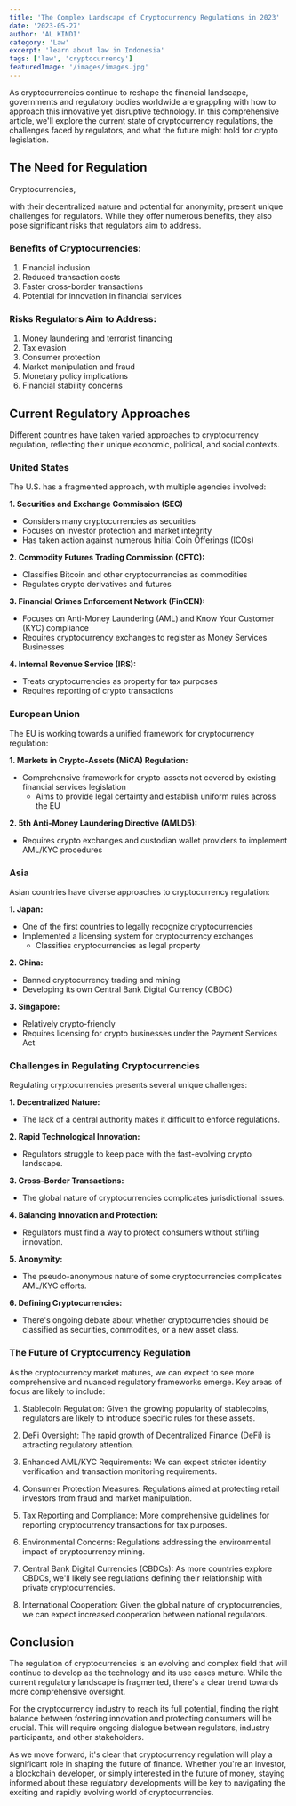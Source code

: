 ```yaml
---
title: 'The Complex Landscape of Cryptocurrency Regulations in 2023'
date: '2023-05-27'
author: 'AL KINDI'
category: 'Law'
excerpt: 'learn about law in Indonesia'
tags: ['law', 'cryptocurrency']
featuredImage: '/images/images.jpg'
---
```


As cryptocurrencies continue to reshape the financial landscape, governments and regulatory bodies worldwide are grappling with how to approach this innovative yet disruptive technology. In this comprehensive article, we'll explore the current state of cryptocurrency regulations, the challenges faced by regulators, and what the future might hold for crypto legislation.

## The Need for Regulation

Cryptocurrencies,

with their
decentralized nature and potential for anonymity, present unique challenges for regulators. While they offer numerous benefits, they also pose significant risks that regulators aim to address.

### Benefits of Cryptocurrencies:

1. Financial inclusion
2. Reduced transaction costs
3. Faster cross-border transactions
4. Potential for innovation in financial services

### Risks Regulators Aim to Address:

1. Money laundering and terrorist financing
2. Tax evasion
3. Consumer protection
4. Market manipulation and fraud
5. Monetary policy implications
6. Financial stability concerns

## Current Regulatory Approaches

Different countries have taken varied approaches to cryptocurrency regulation, reflecting their unique economic, political, and social contexts.

### United States

The U.S. has a fragmented approach, with multiple agencies involved:

**1. Securities and Exchange Commission (SEC)**

- Considers many cryptocurrencies as securities
- Focuses on investor protection and market integrity
- Has taken action against numerous Initial Coin Offerings (ICOs)

**2. Commodity Futures Trading Commission (CFTC):**

- Classifies Bitcoin and other cryptocurrencies as commodities
- Regulates crypto derivatives and futures

**3. Financial Crimes Enforcement Network (FinCEN):**

- Focuses on Anti-Money Laundering (AML) and Know Your Customer (KYC) compliance
- Requires cryptocurrency exchanges to register as Money Services Businesses

**4. Internal Revenue Service (IRS):**

- Treats cryptocurrencies as property for tax purposes
- Requires reporting of crypto transactions

### European Union

The EU is working towards a unified framework for cryptocurrency regulation:

**1. Markets in Crypto-Assets (MiCA) Regulation:**

- Comprehensive framework for crypto-assets not covered by existing financial services legislation
  - Aims to provide legal certainty and establish uniform rules across the EU

**2. 5th Anti-Money Laundering Directive (AMLD5):**

- Requires crypto exchanges and custodian wallet providers to implement AML/KYC procedures

### Asia

Asian countries have diverse approaches to cryptocurrency regulation:

**1. Japan:**

- One of the first countries to legally recognize cryptocurrencies
- Implemented a licensing system for cryptocurrency exchanges
  - Classifies cryptocurrencies as legal property

**2. China:**

- Banned cryptocurrency trading and mining
- Developing its own Central Bank Digital Currency (CBDC)

**3. Singapore:**

- Relatively crypto-friendly
- Requires licensing for crypto businesses under the Payment Services Act

### Challenges in Regulating Cryptocurrencies

Regulating cryptocurrencies presents several unique challenges:

**1. Decentralized Nature:**

- The lack of a central authority makes it difficult to enforce regulations.

**2. Rapid Technological Innovation:**

- Regulators struggle to keep pace with the fast-evolving crypto landscape.

**3. Cross-Border Transactions:**

- The global nature of cryptocurrencies complicates jurisdictional issues.

**4. Balancing Innovation and Protection:**

- Regulators must find a way to protect consumers without stifling innovation.

**5. Anonymity:**

- The pseudo-anonymous nature of some cryptocurrencies complicates AML/KYC efforts.

**6. Defining Cryptocurrencies:**

- There's ongoing debate about whether cryptocurrencies should be classified as securities, commodities, or a new asset class.

### The Future of Cryptocurrency Regulation

As the cryptocurrency market matures, we can expect to see more comprehensive and nuanced regulatory frameworks emerge. Key areas of focus are likely to include:

1. Stablecoin Regulation: Given the growing popularity of stablecoins, regulators are likely to introduce specific rules for these assets.

2. DeFi Oversight: The rapid growth of Decentralized Finance (DeFi) is attracting regulatory attention.

3. Enhanced AML/KYC Requirements: We can expect stricter identity verification and transaction monitoring requirements.

4. Consumer Protection Measures: Regulations aimed at protecting retail investors from fraud and market manipulation.

5. Tax Reporting and Compliance: More comprehensive guidelines for reporting cryptocurrency transactions for tax purposes.

6. Environmental Concerns: Regulations addressing the environmental impact of cryptocurrency mining.

7. Central Bank Digital Currencies (CBDCs): As more countries explore CBDCs, we'll likely see regulations defining their relationship with private cryptocurrencies.

8. International Cooperation: Given the global nature of cryptocurrencies, we can expect increased cooperation between national regulators.

## Conclusion

The regulation of cryptocurrencies is an evolving and complex field that will continue to develop as the technology and its use cases mature. While the current regulatory landscape is fragmented, there's a clear trend towards more comprehensive oversight.

For the cryptocurrency industry to reach its full potential, finding the right balance between fostering innovation and protecting consumers will be crucial. This will require ongoing dialogue between regulators, industry participants, and other stakeholders.

As we move forward, it's clear that cryptocurrency regulation will play a significant role in shaping the future of finance. Whether you're an investor, a blockchain developer, or simply interested in the future of money, staying informed about these regulatory developments will be key to navigating the exciting and rapidly evolving world of cryptocurrencies.
